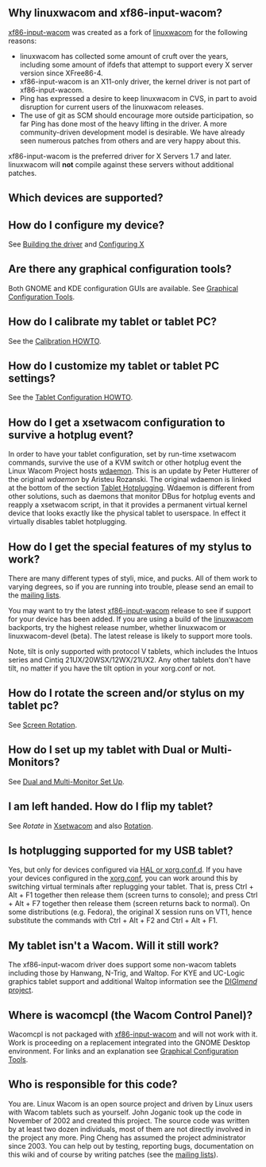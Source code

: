== Why linuxwacom and xf86-input-wacom? ==
[[xf86-input-wacom]] was created as a fork of [[linuxwacom]] for the following reasons:
* linuxwacom has collected some amount of cruft over the years, including some amount of ifdefs that attempt to support every X server version since XFree86-4.
* xf86-input-wacom is an X11-only driver, the kernel driver is not part of xf86-input-wacom.
* Ping has expressed a desire to keep linuxwacom in CVS, in part to avoid disruption for current users of the linuxwacom releases.
* The use of git as SCM should encourage more outside participation, so far  Ping has done most of the heavy lifting in the driver. A more community-driven development model is desirable. We have already seen numerous patches from others and are very happy about this.

xf86-input-wacom is the preferred driver for X Servers 1.7 and later. linuxwacom will <b>not</b> compile against these servers without additional patches.

== Which devices are supported? ==

{{:Supported Devices}}

== How do I configure my device? ==

See [[Building the driver]] and [[Configuring X]]

== Are there any graphical configuration tools? ==
Both GNOME and KDE configuration GUIs are available.  See [[External applications#Graphical Configuration Tools|Graphical Configuration Tools]].

== How do I calibrate my tablet or tablet PC? ==
See the [[Calibration#Calibration|Calibration HOWTO]].

== How do I customize my tablet or tablet PC settings? ==
See the [[Tablet Configuration|Tablet Configuration HOWTO]].

== How do I get a xsetwacom configuration to survive a hotplug event? ==
In order to have your tablet configuration, set by run-time xsetwacom commands, survive the use of a KVM switch or other hotplug event the Linux Wacom Project hosts [[wdaemon]].  This is an update by Peter Hutterer of the original ''wdaemon'' by Aristeu Rozanski.  The original wdaemon is linked at the bottom of the section [[Linuxwacom HOWTO#Hotplugging the device|Tablet Hotplugging]].  Wdaemon is different from other solutions, such as daemons that monitor DBus for hotplug events and reapply a xsetwacom script, in that it provides a permanent virtual kernel device that looks exactly like the physical tablet to userspace.  In effect it virtually disables tablet hotplugging.

== How do I get the special features of my stylus to work? ==

There are many different types of styli, mice, and pucks. All of them work to varying degrees, so if you are running into trouble, please send an email to the [[mailing lists]].


You may want to try the latest [[xf86-input-wacom]] release to see if support for your device has been added.  If you are using a build of the [[linuxwacom]] backports, try the highest release number, whether linuxwacom or linuxwacom-devel (beta). The latest release is likely to support more tools.

Note, tilt is only supported with protocol V tablets, which includes the Intuos series and Cintiq 21UX/20WSX/12WX/21UX2. Any other tablets don't have tilt, no matter if you have the tilt option in your xorg.conf or not.

== How do I rotate the screen and/or stylus on my tablet pc? ==
See [[Tablet PC Setup#Screen Rotation|Screen Rotation]].

== How do I set up my tablet with Dual or Multi-Monitors? ==
See [[Dual and Multi-Monitor Set Up]].

== I am left handed.  How do I flip my tablet? ==
See ''Rotate'' in [[Xsetwacom]] and also [[Rotation]].

== Is hotplugging supported for my USB tablet? ==
Yes, but only for devices configured via [[Configuring X|HAL or xorg.conf.d]]. If you have your devices configured in the [[Xorg.conf|xorg.conf]], you can work around this by switching virtual terminals after replugging your tablet. That is, press Ctrl + Alt + F1 together then release them (screen turns to console); and press Ctrl + Alt + F7 together then release them (screen returns back to normal). On some distributions (e.g. Fedora), the original X session runs on VT1, hence substitute the commands with Ctrl + Alt + F2 and Ctrl + Alt + F1.

== My tablet isn't a Wacom.  Will it still work? ==
The xf86-input-wacom driver does support some non-wacom tablets including those by Hanwang, N-Trig, and Waltop.  For KYE and UC-Logic graphics tablet support and additional Waltop information see the [https://sourceforge.net/apps/mediawiki/digimend/index.php?title=DIGImend DIGI''mend'' project].

== Where is wacomcpl (the Wacom Control Panel)? ==
Wacomcpl is not packaged with [[xf86-input-wacom]] and will not work with it.  Work is proceeding on a replacement integrated into the GNOME Desktop environment.  For links and an explanation see [[External applications#Graphical Configuration Tools|Graphical Configuration Tools]].

== Who is responsible for this code? ==
You are. Linux Wacom is an open source project and driven by Linux users with Wacom tablets such as yourself. John Joganic took up the code in November of 2002 and created this project. The source code was written by at least two dozen individuals, most of them are not directly involved in the project any more. Ping Cheng has assumed the project administrator since 2003. You can help out by testing, reporting bugs, documentation on this wiki and of course by writing patches (see the [[mailing lists]]).